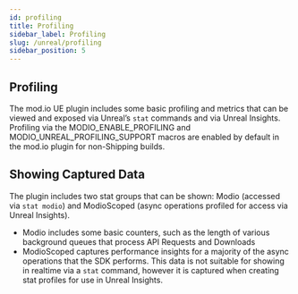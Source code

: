 ```yaml
---
id: profiling
title: Profiling
sidebar_label: Profiling
slug: /unreal/profiling
sidebar_position: 5
---
```


## Profiling 

The mod.io UE plugin includes some basic profiling and metrics that can be viewed and exposed via Unreal’s `stat` commands and via Unreal Insights. Profiling via the MODIO_ENABLE_PROFILING and MODIO_UNREAL_PROFILING_SUPPORT macros are enabled by default in the mod.io plugin for non-Shipping builds.

## Showing Captured Data

The plugin includes two stat groups that can be shown: Modio (accessed via `stat modio`) and ModioScoped (async operations profiled for access via Unreal Insights).
* Modio includes some basic counters, such as the length of various background queues that process API Requests and Downloads
* ModioScoped captures performance insights for a majority of the async operations that the SDK performs. This data is not suitable for showing in realtime via a `stat` command, however it is captured when creating stat profiles for use in Unreal Insights.
